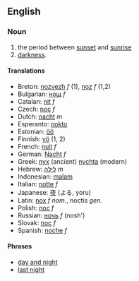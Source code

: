 ==English==
===Noun===
#the period between [[sunset]] and [[sunrise]]
#[[darkness]].

====Translations====
*Breton: [[nozvezh]] ''f'' (1), [[noz]] ''f'' (1,2)
*Bulgarian: [[нощ]] ''f''
*Catalan: [[nit]] ''f''
*Czech: [[noc]] ''f''
*Dutch: [[nacht]] ''m''
*Esperanto: [[nokto]]
*Estonian: [[öö]]
*Finnish: [[yö]] (1, 2)
*French: [[nuit]] ''f''
*German: [[Nacht]] ''f''
*Greek: [[nyx]] (ancient) [[nychta]] (modern)
*Hebrew: [[לילה]] ''m''
*Indonesian: [[malam]]
*Italian: [[notte]] ''f''
*Japanese: [[夜]] (よる, yoru)
*Latin: [[nox]] ''f nom.'', noctis ''gen.''
*Polish: [[noc]] ''f''
*Russian: [[ночь]] ''f'' (nosh')
*Slovak: [[noc]] ''f''
*Spanish: [[noche]] ''f''

==== Phrases ====
*[[day and night]]
*[[last night]]